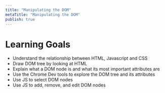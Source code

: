```yaml
---
title: "Manipulating the DOM"
metaTitle: "Manipulating the DOM"
publish: true
---
```


# Learning Goals

- Understand the relationship between HTML, Javascript and CSS
- Draw DOM tree by looking at HTML
- Explain what a DOM node is and what its most important attributes are
- Use the Chrome Dev tools to explore the DOM tree and its attributes
- Use JS to select DOM nodes
- Use JS to add, remove, and edit DOM nodes

